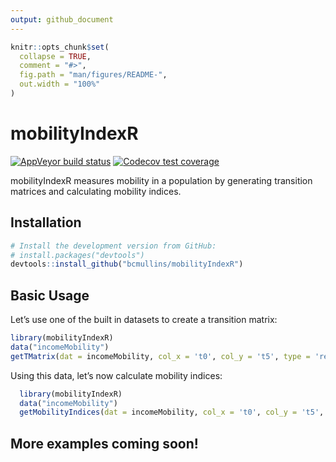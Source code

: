 ```yaml
---
output: github_document
---
```


<!-- README.md is generated from README.Rmd. Please edit that file -->

```r
knitr::opts_chunk$set(
  collapse = TRUE,
  comment = "#>",
  fig.path = "man/figures/README-",
  out.width = "100%"
)
```

# mobilityIndexR

<!-- badges: start -->
[![AppVeyor build status](https://ci.appveyor.com/api/projects/status/github/bcmullins/mobilityIndexR?branch=master&svg=true)](https://ci.appveyor.com/project/bcmullins/mobilityIndexR)
[![Codecov test coverage](https://codecov.io/gh/bcmullins/mobilityIndexR/branch/master/graph/badge.svg)](https://codecov.io/gh/bcmullins/mobilityIndexR?branch=master)
<!-- badges: end -->

mobilityIndexR measures mobility in a population by generating transition matrices and calculating mobility indices.

## Installation

<!-- You can install the released version of mobilityIndexR from [CRAN](https://CRAN.R-project.org) with: -->

<!-- #``` r -->
<!-- #install.packages("mobilityIndexR") -->
<!-- #``` -->

``` r
# Install the development version from GitHub:
# install.packages("devtools")
devtools::install_github("bcmullins/mobilityIndexR")
```

## Basic Usage

Let's use one of the built in datasets to create a transition matrix:

```r
library(mobilityIndexR)
data("incomeMobility")
getTMatrix(dat = incomeMobility, col_x = 't0', col_y = 't5', type = 'relative', probs = TRUE, num_ranks = 5)
```

Using this data, let's now calculate mobility indices:

```r
  library(mobilityIndexR)
  data("incomeMobility")
  getMobilityIndices(dat = incomeMobility, col_x = 't0', col_y = 't5', type = 'relative', num_ranks = 5)
```

## More examples coming soon!
